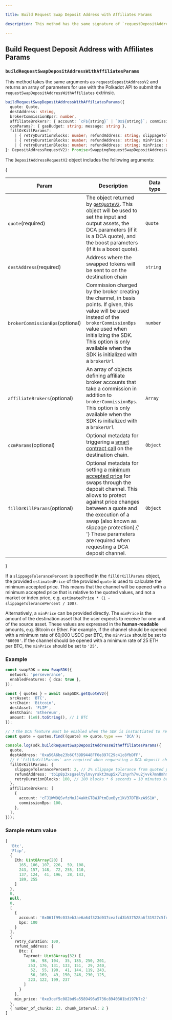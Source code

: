 ```yaml
---

title: Build Request Swap Deposit Address with Affiliates Params

description: This method has the same signature of `requestDepositAddressV2`, but it returns an array of parameters to be passed to the Polkadot API to open a deposit channel.

---
```


## Build Request Deposit Address with Affiliates Params

### `buildRequestSwapDepositAddressWithAffiliatesParams`

This method takes the same arguments as `requestDepositAddressV2` and returns an
array of parameters for use with the Polkadot API to submit the
`requestSwapDepositAddressWithAffiliates` extrinsic.

```typescript copy
buildRequestSwapDepositAddressWithAffiliatesParams({
  quote: Quote,
  destAddress: string,
  brokerCommissionBps?: number,
  affiliateBrokers?: { account: `cF${string}` | `0x${string}`; commissionBps: number }[],
  ccmParams?: { gasBudget: string; message: string },
  fillOrKillParams?:
    | { retryDurationBlocks: number; refundAddress: string; slippageTolerancePercent: string | number }
    | { retryDurationBlocks: number; refundAddress: string; minPrice: string },
    | { retryDurationBlocks: number; refundAddress: string; minPrice: string },
}: DepositAddressRequestV2): Promise<SwappingRequestSwapDepositAddressWithAffiliates>
```

The `DepositAddressRequestV2` object includes the following arguments:

{
<table>
  <thead>
    <tr>
      <th width="223">Param</th>
      <th width="371">Description</th>
      <th width="244.33333333333331">Data type</th>
    </tr>
  </thead>
  <tbody>
    <tr>
      <td>
        <code>quote</code><span class="param-required-label">(required)</span>
      </td>
      <td>
        The object returned by <a href="/swapping/integrations/javascript-sdk/get-quote/v2"><code>getQuoteV2</code></a>.
        This object will be used to set the input and output assets, the DCA parameters (if it is a DCA quote),
        and the boost parameters (if it is a boost quote).
      </td>
      <td><code>Quote</code></td>
    </tr>
    <tr>
      <td>
        <code>destAddress</code><span class="param-required-label">(required)</span>
      </td>
      <td>
        Address where the swapped tokens will be sent to on the destination
        chain
      </td>
      <td><code>string</code></td>
    </tr>
    <tr>
        <td><code>brokerCommissionBps</code><span class="param-optional-label">(optional)</span></td>
        <td>
            Commission charged by the broker creating the channel, in basis points.
            If given, this value will be used instead of the <code>brokerCommissionBps</code> value
            used when initializing the SDK.
            This option is only available when the SDK is initialized with a <code>brokerUrl</code>
        </td>
        <td><code>number</code></td>
    </tr>
    <tr>
        <td><code>affiliateBrokers</code><span class="param-optional-label">(optional)</span></td>
        <td>
            An array of objects defining affiliate broker accounts that take a commission
            in addition to <code>brokerCommissionBps</code>.
            This option is only available when the SDK is initialized with a <code>brokerUrl</code>
        </td>
        <td><code>Array</code></td>
    </tr>
    <tr>
      <td>
        <code>ccmParams</code><span class="param-optional-label">(optional)</span>
      </td>
      <td>
        Optional metadata for triggering a <a href="/swapping/integrations/advanced/cross-chain-messaging/cross-chain-messaging">smart contract call</a> on the
        destination chain.
      </td>
      <td><code>Object</code></td>
    </tr>
    <tr>
      <td>
        <code>fillOrKillParams</code><span class="param-optional-label">(optional)</span>
      </td>
      <td>
        Optional metadata for setting a <a href="/swapping/swapping-basics#minimum-accepted-price-slippage-protection">minimum accepted price</a> for swaps through the deposit channel. This allows to
        protect against price changes between a quote and the execution of a swap (also known as slippage protection).{' '}
        <span class="text-white font-bold">These parameters are required when requesting a DCA deposit channel.</span>
      </td>
      <td><code>Object</code></td>
    </tr>
  </tbody>
</table>
}

If a `slippageTolerancePercent` is specified in the `fillOrKillParams` object,
the provided `estimatedPrice` of the provided `quote` is used to calculate the
minimum accepted price. This means that the channel will be opened with a
minimum accepted price that is relative to the quoted values, and not a market
or index price, e.g. `estimatedPrice * (1 - slippageTolerancePercent / 100)`.

Alternatively, a `minPrice` can be provided directly. The `minPrice` is the
amount of the destination asset that the user expects to receive for one unit of
the source asset. These values are expressed in the **human-readable** amounts,
e.g. Bitcoin or Ether. For example, if the channel should be opened with a
minimum rate of 60,000 USDC per BTC, the `minPrice` should be set to `'60000'`.
If the channel should be opened with a minimum rate of 25 ETH per BTC, the
`minPrice` should be set to `'25'`.

### Example

```ts
const swapSDK = new SwapSDK({
  network: 'perseverance',
  enabledFeatures: { dca: true },
});

const { quotes } = await swapSDK.getQuoteV2({
  srcAsset: 'BTC',
  srcChain: 'Bitcoin',
  destAsset: 'FLIP',
  destChain: 'Ethereum',
  amount: (1e8).toString(), // 1 BTC
});

// ❗ the DCA feature must be enabled when the SDK is instantiated to receive DCA quotes ❗
const quote = quotes.find((quote) => quote.type === 'DCA');

console.log(sdk.buildRequestSwapDepositAddressWithAffiliatesParams({
  quote,
  destAddress: '0xa56A6be23b6Cf39D9448FF6e897C29c41c8fbDFF',
  // ❗ `fillOrKillParams` are required when requesting a DCA deposit channel ❗
  fillOrKillParams: {
    slippageTolerancePercent: 2, // 2% slippage tolerance from quoted price
    refundAddress: 'tb1p8p3xsgaeltylmvyrskt3mup5x7lznyrh7vu2jvvk7mn8mhm6clksl5k0sm', // address to which assets are refunded
    retryDurationBlocks: 100, // 100 blocks * 6 seconds = 10 minutes before deposits are refunded
  },
  affiliateBrokers: [
    {
      account: 'cFJ1WW9QSvfzMoJJ4aNtGT8WJPtmEuxByc1kV37DTBkzA9S1W',
      commissionBps: 100,
    },
  ],
}));
```

### Sample return value

```ts
[
  'Btc',
  'Flip',
  {
    Eth: Uint8Array(20) [
      165, 106, 107, 226,  59, 108,
      243, 157, 148,  72, 255, 110,
      137, 124,  41, 196,  28, 143,
      189, 255
    ]
  },
  0,
  null,
  0,
  [
    {
      account: '0x061f99c033eb3ae6a64f323d037ceafcd3b537528a6f31927c5fd56e4625e532',
      bps: 100
    }
  ],
  {
    retry_duration: 100,
    refund_address: {
      Btc: {
        Taproot: Uint8Array(32) [
           56,  98, 104,  35, 185, 250, 201,
          253, 176, 131, 133, 151,  29, 240,
           52,  55, 190,  41, 144, 119, 243,
           56, 169,  49, 150, 246, 230, 125,
          223, 122, 199, 237
        ]
      }
    },
    min_price: '0xe3cef5c082bd9a5589496a5736c8940301bd197b7c2'
  },
  { number_of_chunks: 23, chunk_interval: 2 }
]
```
